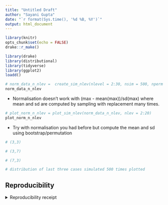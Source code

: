 ```yaml
---
title: "Untitled Draft"
author: "Sayani Gupta"
date: "`r format(Sys.time(), '%d %B, %Y')`"
output: html_document
---
```


```r
library(knitr)
opts_chunk$set(echo = FALSE)
drake::r_make()
```
```r
library(drake)
library(distributional)
library(tidyverse)
library(ggplot2)
loadd()
```


```r
# norm_data_n_nlev =  create_sim_nlev(nlevel = 2:30, nsim = 500, nperm = 2000)
norm_data_n_nlev
```
- Normalisation doesn't work with (max - mean(max))/sd(max) where mean and sd are computed by sampling with replacement many times.

```r
# plot_norm_n_nlev = plot_sim_nlev(norm_data_n_nlev, nlev = 2:20)
plot_norm_n_nlev
```

- Try with normalisation you had before but compute the mean and sd using bootstrap/permutation

```r
# (3,3)
```

```r
# (3,7)
```


```r
# (7,3)
```

```r
# distribution of last three cases simulated 500 times plotted
```





## Reproducibility

<details><summary>Reproducibility receipt</summary>

```r
## datetime
Sys.time()

## repository
if(requireNamespace('git2r', quietly = TRUE)) {
  git2r::repository()
} else {
  c(
    system2("git", args = c("log", "--name-status", "-1"), stdout = TRUE),
    system2("git", args = c("remote", "-v"), stdout = TRUE)
  )
}

## session info
sessionInfo()
```

</details>
